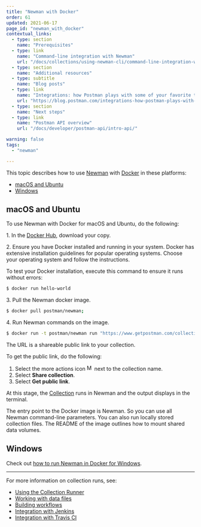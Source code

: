 ```yaml
---
title: "Newman with Docker"
order: 61
updated: 2021-06-17
page_id: "newman_with_docker"
contextual_links:
  - type: section
    name: "Prerequisites"
  - type: link
    name: "Command-line integration with Newman"
    url: "/docs/collections/using-newman-cli/command-line-integration-with-newman/"
  - type: section
    name: "Additional resources"
  - type: subtitle
    name: "Blog posts"
  - type: link
    name: "Integrations: how Postman plays with some of your favorite tools"
    url: "https://blog.postman.com/integrations-how-postman-plays-with-some-of-your-favorite-tools/"
  - type: section
    name: "Next steps"
  - type: link
    name: "Postman API overview"
    url: "/docs/developer/postman-api/intro-api/"

warning: false
tags:
  - "newman"

---
```


This topic describes how to use [Newman](https://github.com/postmanlabs/newman) with [Docker](https://www.docker.com/) in these platforms:

* [macOS and Ubuntu](#macos-and-ubuntu)
* [Windows](#windows)

## macOS and Ubuntu

To use Newman with Docker for macOS and Ubuntu, do the following:

1\. In the [Docker Hub](https://hub.docker.com/r/postman/newman/), download your copy.

2\. Ensure you have Docker installed and running in your system. Docker has extensive installation guidelines for popular operating systems. Choose your operating system and follow the instructions.

To test your Docker installation, execute this command to ensure it runs without errors:

```bash
$ docker run hello-world
```

3\. Pull the Newman docker image.

```bash
$ docker pull postman/newman;
```

4\. Run Newman commands on the image.

```bash
$ docker run -t postman/newman run "https://www.getpostman.com/collections/0d0350a9a89d39fb6361"
```

The URL is a shareable public link to your collection.

To get the public link, do the following:

1. Select the more actions icon <img alt="More actions icon" src="https://assets.postman.com/postman-docs/icon-more-actions-v9.jpg#icon" width="16px"/> next to the collection name.
1. Select **Share collection**.
1. Select **Get public link**.

At this stage, the [Collection](/docs/sending-requests/intro-to-collections/) runs in Newman and the output displays in the terminal.

The entry point to the Docker image is Newman. So you can use all Newman command-line parameters. You can also run locally stored collection files. The README of the image outlines how to mount shared data volumes.

## Windows

Check out [how to run Newman in Docker for Windows](https://blog.postman.com/using-the-newman-docker-image-in-windows/).

---
For more information on collection runs, see:

* [Using the Collection Runner](/docs/collections/running-collections/intro-to-collection-runs/)
* [Working with data files](/docs/collections/running-collections/working-with-data-files/)
* [Building workflows](/docs/collections/running-collections/building-workflows/)
* [Integration with Jenkins](/docs/collections/using-newman-cli/integration-with-jenkins/)
* [Integration with Travis CI](/docs/collections/using-newman-cli/integration-with-travis/)
